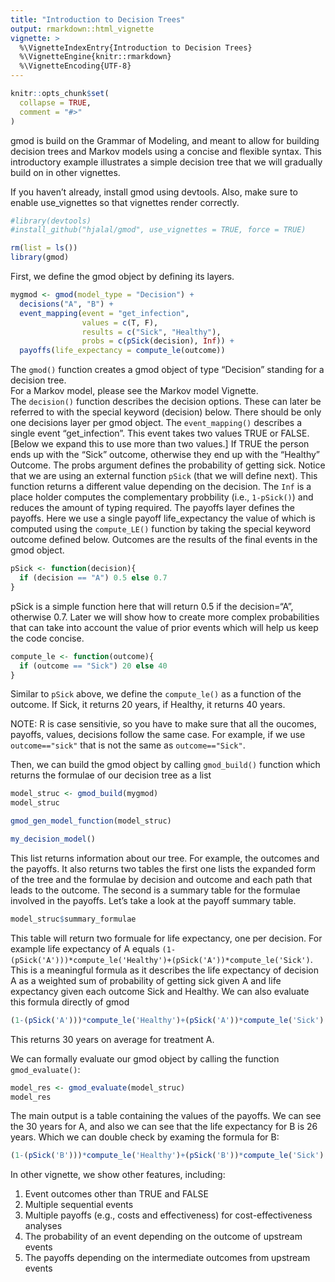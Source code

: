 ```yaml
---
title: "Introduction to Decision Trees"
output: rmarkdown::html_vignette
vignette: >
  %\VignetteIndexEntry{Introduction to Decision Trees}
  %\VignetteEngine{knitr::rmarkdown}
  %\VignetteEncoding{UTF-8}
---
```


```r
knitr::opts_chunk$set(
  collapse = TRUE,
  comment = "#>"
)
```

gmod is build on the Grammar of Modeling, and meant to allow for building decision trees and Markov models using a concise and flexible syntax.  This introductory example illustrates a simple decision tree that we will gradually build on in other vignettes.

If you haven't already, install gmod using devtools.  Also, make sure to enable use_vignettes so that vignettes render correctly.
```r
#library(devtools)
#install_github("hjalal/gmod", use_vignettes = TRUE, force = TRUE)
```

```r
rm(list = ls())
library(gmod)
```

First, we define the gmod object by defining its layers.  
```r
mygmod <- gmod(model_type = "Decision") + 
  decisions("A", "B") + 
  event_mapping(event = "get_infection",  
                values = c(T, F), 
                results = c("Sick", "Healthy"), 
                probs = c(pSick(decision), Inf)) + 
  payoffs(life_expectancy = compute_le(outcome))

```
The `gmod()` function creates a gmod object of type "Decision" standing for a decision tree.  
For a Markov model, please see the Markov model Vignette.  
The `decision()` function describes the decision options.  These can later be referred to with 
the special keyword (decision) below.  There should be only one decisions layer per gmod object.
The `event_mapping()` describes a single event "get_infection". This event takes two values TRUE or FALSE. [Below we expand this to use more than two values.]  If TRUE the person ends up with the "Sick" outcome, otherwise they end up with the "Healthy" Outcome. The probs argument defines the probability of getting sick.  Notice that we are using an external function `pSick` (that we will define next). This function returns a different value depending on the decision. The `Inf` is a place holder computes the complementary probbility (i.e., `1-pSick()`) and reduces the amount of typing required. 
The payoffs layer defines the payoffs.  Here we use a single payoff life_expectancy the value of which is computed using the `compute_LE()` function by taking the special keyword outcome defined below. Outcomes are the results of the final events in the gmod object.  

```r
pSick <- function(decision){
  if (decision == "A") 0.5 else 0.7
}
```
pSick is a simple function here that will return 0.5 if the decision="A", otherwise 0.7.  Later we will show how to create more complex probabilities that can take into account the value of prior events which will help us keep the code concise.

```r
compute_le <- function(outcome){
  if (outcome == "Sick") 20 else 40
}
```
Similar to `pSick` above, we define the `compute_le()` as a function of the outcome.  If Sick, it returns 20 years, if Healthy, it returns 40 years. 

NOTE: R is case sensitivie, so you have to make sure that all the oucomes, payoffs, values, decisions follow the same case.  For example, if we use `outcome=="sick"` that is not the same as `outcome=="Sick"`. 

Then, we can build the gmod object by calling `gmod_build()` function which returns the formulae of our decision tree as a list 
```r
model_struc <- gmod_build(mygmod)
model_struc
```

```r
gmod_gen_model_function(model_struc)
```

```r
my_decision_model()
```


This list returns information about our tree.  For example, the outcomes and the payoffs. It also returns two tables the first one lists the expanded form of the tree and the formulae by decision and outcome and each path that leads to the outcome.  The second is a summary table for the formulae involved in the payoffs.  Let's take a look at the payoff summary table.
```r
model_struc$summary_formulae
```
This table will return two formuale for life expectancy, one per decision. For example life expectancy of A equals `(1-(pSick('A')))*compute_le('Healthy')+(pSick('A'))*compute_le('Sick')`.  This is a meaningful formula as it describes the life expectancy of decision A as a weighted sum of probability of getting sick given A and life expectancy given each outcome Sick and Healthy.  We can also evaluate this formula directly of gmod

```r
(1-(pSick('A')))*compute_le('Healthy')+(pSick('A'))*compute_le('Sick')
```
This returns 30 years on average for treatment A.

We can formally evaluate our gmod object by calling the function `gmod_evaluate()`:
```r
model_res <- gmod_evaluate(model_struc)
model_res
```

The main output is a table containing the values of the payoffs.  We can see the 30 years for A, and also we can see that the life expectancy for B is 26 years.  Which we can double check by examing the formula for B:
```r
(1-(pSick('B')))*compute_le('Healthy')+(pSick('B'))*compute_le('Sick')
```

In other vignette, we show other features, including:

1. Event outcomes other than TRUE and FALSE
2. Multiple sequential events
3. Multiple payoffs (e.g., costs and effectiveness) for cost-effectiveness analyses
4. The probability of an event depending on the outcome of upstream events
5. The payoffs depending on the intermediate outcomes from upstream events